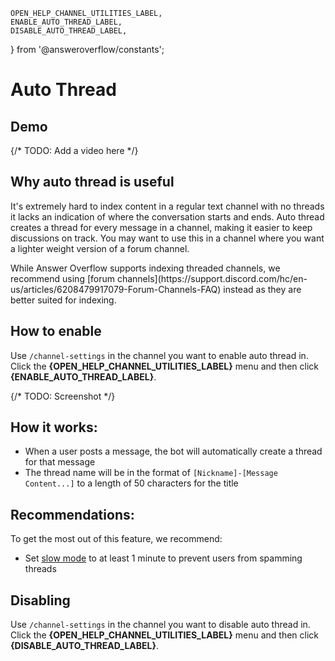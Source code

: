 	OPEN_HELP_CHANNEL_UTILITIES_LABEL,
	ENABLE_AUTO_THREAD_LABEL,
	DISABLE_AUTO_THREAD_LABEL,
} from '@answeroverflow/constants';

# Auto Thread

## Demo


<ReactPlayer
	url="https://youtu.be/3pGDHWke6Wg"
	controls
	muted
	loop
	style={ytVideoStyle}
/>

<TryLiveDemo />

{/* TODO: Add a video here */}

## Why auto thread is useful

It's extremely hard to index content in a regular text channel with no threads it lacks an indication of where the conversation starts and ends. Auto thread creates a thread for every message in a channel, making it easier to keep discussions on track. You may want to use this in a channel where you want a lighter weight version of a forum channel.


<Callout>
	While Answer Overflow supports indexing threaded channels, we recommend using
	[forum
	channels](https://support.discord.com/hc/en-us/articles/6208479917079-Forum-Channels-FAQ)
	instead as they are better suited for indexing.
</Callout>

## How to enable

Use `/channel-settings` in the channel you want to enable auto thread in. Click the **{OPEN_HELP_CHANNEL_UTILITIES_LABEL}** menu and then click **{ENABLE_AUTO_THREAD_LABEL}**.

{/* TODO: Screenshot */}

## How it works:

- When a user posts a message, the bot will automatically create a thread for that message
- The thread name will be in the format of `[Nickname]-[Message Content...]` to a length of 50 characters for the title

## Recommendations:

To get the most out of this feature, we recommend:

- Set [slow mode](https://support.discord.com/hc/en-us/articles/360016150952-Slowmode-Slllooowwwiiinng-down-your-channel) to at least 1 minute to prevent users from spamming threads

## Disabling

Use `/channel-settings` in the channel you want to disable auto thread in. Click the **{OPEN_HELP_CHANNEL_UTILITIES_LABEL}** menu and then click **{DISABLE_AUTO_THREAD_LABEL}**.
